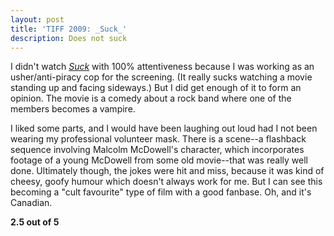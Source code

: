 ```yaml
---
layout: post
title: 'TIFF 2009: _Suck_'
description: Does not suck
---
```


I didn't watch [_Suck_](http://www.imdb.com/title/tt1323605/) with 100% attentiveness because I was working as an usher/anti-piracy cop for the screening. (It really sucks watching a movie standing up and facing sideways.) But I did get enough of it to form an opinion. The movie is a comedy about a rock band where one of the members becomes a vampire.  
  
I liked some parts, and I would have been laughing out loud had I not been wearing my professional volunteer mask. There is a scene--a flashback sequence involving Malcolm McDowell's character, which incorporates footage of a young McDowell from some old movie--that was really well done. Ultimately though, the jokes were hit and miss, because it was kind of cheesy, goofy humour which doesn't always work for me. But I can see this becoming a "cult favourite" type of film with a good fanbase. Oh, and it's Canadian.  
  
**2.5 out of 5**
